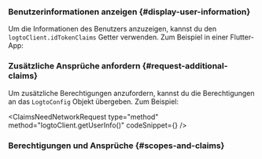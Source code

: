 

### Benutzerinformationen anzeigen \{#display-user-information}

Um die Informationen des Benutzers anzuzeigen, kannst du den `logtoClient.idTokenClaims` Getter verwenden. Zum Beispiel in einer Flutter-App:

<DisplayUserInfo />

### Zusätzliche Ansprüche anfordern \{#request-additional-claims}

<FindUserInfoMissing method="client.idTokenClaims" />

<ScopesAndClaimsIntroduction />

Um zusätzliche Berechtigungen anzufordern, kannst du die Berechtigungen an das `LogtoConfig` Objekt übergeben. Zum Beispiel:

<ScopesAndClaimsCode />

<ClaimsNeedNetworkRequest
  type="method"
  method="logtoClient.getUserInfo()"
  codeSnippet={<FetchUserInfo />}
/>

### Berechtigungen und Ansprüche \{#scopes-and-claims}

<ScopesAndClaims />
